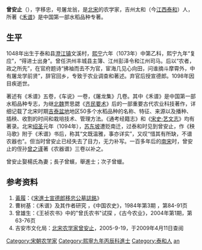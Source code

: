 '''曾安止'''（{{bd|1048年||1098年|}}），字移忠，号屠龙翁，是[[北宋|北宋]]的农学家，吉州太和（今[[江西|江西]][[泰和|泰和]]）人，所著《[[禾谱|禾谱]]》是中国第一部水稻品种专著。

==生平==
1048年出生于泰和县[[澄江镇_(泰和县)|澄江镇]]文溪村，[[熙宁|熙宁]]六年（1073年）中第乙科，熙宁九年“复应”，“得进士出身”。曾任洪州丰城县主簿、江州彭泽令和江州司马。后以“农者，政之所先”，在官府题诗“拂袖而去不为官，宦海几见心向田，问谁摘斗摩霄外，中有屠龙学前贤”，辞官回乡，专致于农业调查和著述。弃官后授宣德郎。1098年因目疾逝世。

著述有《禾谱》五卷，《车说》一卷，《屠龙集》几卷。其中《禾谱》是中国第一部水稻品种专志，为继[[北魏|北魏]]贾思勰《[[齐民要术|齐民要术]]》后的一部重要古代农业科技著作，详细记载了北宋时期[[吉泰盆地|吉泰盆地]]地区50多个水稻品种的名称、特征、来源以及播种、插秧、收割的时间和栽培技术、管理方法。《通考经籍志》和《[[s:宋史/卷205|宋史·艺文志]]》均有著录。北宋[[绍圣|绍圣]]元年（1094年），[[苏东坡|苏东坡]]遭贬南迁，过泰和时见到曾安止，作《秧马歌》附于《禾谱》书后，称其“文既温雅，事亦详实”，又叹“惜其有所缺，不谱农器也”。但当时曾安止已经失去了目力，无力补写。一百多年后的[[南宋|南宋]]时，曾安止的侄孙[[曾之谨|曾之谨]]著《农器谱》三卷以补之。

曾安止娶楊氏為妻；長子曾蠙，舉進士；次子曾蠟。

==参考资料==
<div class="references-small">
#[[黃履|黃履]]：《[[s:宋進士宣德郎移忠公墓誌銘|宋進士宣德郎移忠公墓誌銘]]》
#曹树基：《禾谱》及其作者研究 ，《中国农史》，1984年第3期 ，第84-91页
#曾雄生：《王祯农书》中的"曾氏农书"试探 ，《古今农业》，2004年第1期，第63-76页
#吉安市文化局：[http://www.jawh.gov.cn/news/200591916576.htm 北宋农学家曾安止]{{dead link|date=2018年3月 |bot=InternetArchiveBot |fix-attempted=yes }}，2005-9-19，于2009年4月11日查阅
</div>

{{Authority control}}
{{DEFAULTSORT:Zeng anzhi}}
[[Category:宋朝农学家|Category:宋朝农学家]]
[[Category:熙寧九年丙辰科進士|Category:熙寧九年丙辰科進士]]
[[Category:泰和人|Category:泰和人]]
[[Category:曾姓|an]]